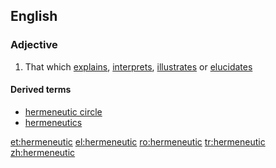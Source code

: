 ==English==

===Adjective===
{{en-adj}}

# That which [[explain]]s, [[interpret]]s, [[illustrate]]s or [[elucidate]]s

====Derived terms====
* [[hermeneutic circle]]
* [[hermeneutics]]

[[et:hermeneutic]]
[[el:hermeneutic]]
[[ro:hermeneutic]]
[[tr:hermeneutic]]
[[zh:hermeneutic]]